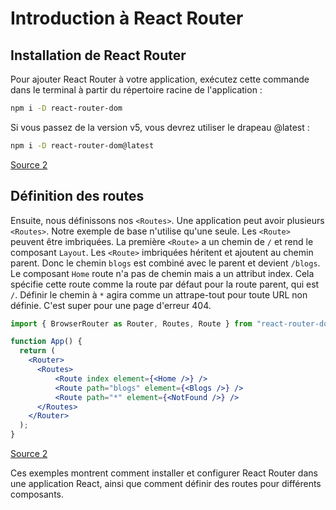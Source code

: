 # Introduction à React Router

## Installation de React Router

Pour ajouter React Router à votre application, exécutez cette commande dans le terminal à partir du répertoire racine de l'application :

```bash
npm i -D react-router-dom
```
Si vous passez de la version v5, vous devrez utiliser le drapeau @latest :

```bash
npm i -D react-router-dom@latest
```
[Source 2](https://www.w3schools.com/react/react_router.asp)

## Définition des routes

Ensuite, nous définissons nos `<Routes>`. Une application peut avoir plusieurs `<Routes>`. Notre exemple de base n'utilise qu'une seule. Les `<Route>` peuvent être imbriquées. La première `<Route>` a un chemin de `/` et rend le composant `Layout`. Les `<Route>` imbriquées héritent et ajoutent au chemin parent. Donc le chemin `blogs` est combiné avec le parent et devient `/blogs`. Le composant `Home` route n'a pas de chemin mais a un attribut index. Cela spécifie cette route comme la route par défaut pour la route parent, qui est `/`. Définir le chemin à `*` agira comme un attrape-tout pour toute URL non définie. C'est super pour une page d'erreur 404.

```jsx
import { BrowserRouter as Router, Routes, Route } from "react-router-dom";

function App() {
  return (
    <Router>
      <Routes>
          <Route index element={<Home />} />
          <Route path="blogs" element={<Blogs />} />
          <Route path="*" element={<NotFound />} />
      </Routes>
    </Router>
  );
}
```
[Source 2](https://www.w3schools.com/react/react_router.asp)

Ces exemples montrent comment installer et configurer React Router dans une application React, ainsi que comment définir des routes pour différents composants.